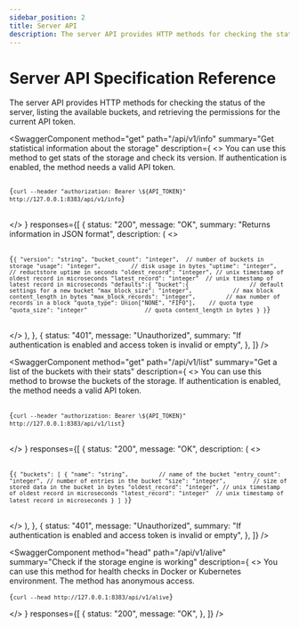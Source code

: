 ```yaml
---
sidebar_position: 2
title: Server API
description: The server API provides HTTP methods for checking the status of the server, listing the available buckets, and retrieving the permissions for the current API token.
---
```


<head>
  <link
    rel="canonical"
    href="https://www.reduct.store/docs/http-api/server-api"
  />
</head>


# Server API Specification Reference

The server API provides HTTP methods for checking the status of the server, listing the available buckets, and retrieving the permissions for the current API token.

<SwaggerComponent
  method="get"
  path="/api/v1/info"
  summary="Get statistical information about the storage"
  description={
    <>
      You can use this method to get stats of the storage and check its version.
      If authentication is enabled, the method needs a valid API token.
      <pre>
        <code>
          {`curl --header "authorization: Bearer \${API_TOKEN}" http://127.0.0.1:8383/api/v1/info`}
        </code>
      </pre>
    </>
  }
  responses={[
    {
      status: "200",
      message: "OK",
      summary: "Returns information in JSON format",
      description: (
        <>
          <pre>
            <code>
              {`{
    "version": "string",
    "bucket_count": "integer",  // number of buckets in storage
    "usage": "integer",         // disk usage in bytes
    "uptime": "integer",        // reductstore uptime in seconds
    "oldest_record": "integer", // unix timestamp of oldest record in microseconds
    "latest_record": "integer"  // unix timestamp of latest record in microseconds
    "defaults":{
    "bucket":{                  // default settings for a new bucket
        "max_block_size": "integer",            // max block content_length in bytes
        "max_block_records": "integer",         // max number of records in a block
        "quota_type": Union["NONE", "FIFO"],    // quota type
        "quota_size": "integer"                 // quota content_length in bytes
    }
}`}
            </code>
          </pre>
        </>
      ),
    },
    {
      status: "401",
      message: "Unauthorized",
      summary:
        "If authentication is enabled and access token is invalid or empty",
    },
  ]}
/>

<SwaggerComponent
  method="get"
  path="/api/v1/list"
  summary="Get a list of the buckets with their stats"
  description={
    <>
      You can use this method to browse the buckets of the storage. If
      authentication is enabled, the method needs a valid API token.
      <pre>
        <code>
          {`curl --header "authorization: Bearer \${API_TOKEN}" http://127.0.0.1:8383/api/v1/list`}
        </code>
      </pre>
    </>
  }
  responses={[
    {
      status: "200",
      message: "OK",
      description: (
        <>
          <pre>
            <code>
              {`{
    "buckets": [
      {
        "name": "string",         // name of the bucket
        "entry_count": "integer", // number of entries in the bucket
        "size": "integer",        // size of stored data in the bucket in bytes
        "oldest_record": "integer", // unix timestamp of oldest record in microseconds
        "latest_record": "integer"  // unix timestamp of latest record in microseconds
      }
    ]
}`}
            </code>
          </pre>
        </>
      ),
    },
    {
      status: "401",
      message: "Unauthorized",
      summary:
        "If authentication is enabled and access token is invalid or empty",
    },
  ]}
/>

<SwaggerComponent
  method="head"
  path="/api/v1/alive"
  summary="Check if the storage engine is working"
  description={
    <>
      You can use this method for health checks in Docker or Kubernetes
      environment. The method has anonymous access.
      <pre>
        <code>{`curl --head http://127.0.0.1:8383/api/v1/alive`}</code>
      </pre>
    </>
  }
  responses={[
    {
      status: "200",
      message: "OK",
    },
  ]}
/>
